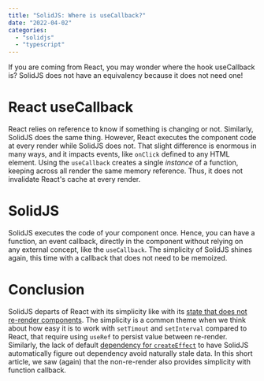 ```yaml
---
title: "SolidJS: Where is useCallback?"
date: "2022-04-02"
categories:
  - "solidjs"
  - "typescript"
---
```


If you are coming from React, you may wonder where the hook useCallback is? SolidJS does not have an equivalency because it does not need one!

# React useCallback

React relies on reference to know if something is changing or not. Similarly, SolidJS does the same thing. However, React executes the component code at every render while SolidJS does not. That slight difference is enormous in many ways, and it impacts events, like `onClick` defined to any HTML element. Using the `useCallback` creates a single _instance_ of a function, keeping across all render the same memory reference. Thus, it does not invalidate React's cache at every render.

# SolidJS

SolidJS executes the code of your component once. Hence, you can have a function, an event callback, directly in the component without relying on any external concept, like the `useCallback`. The simplicity of SolidJS shines again, this time with a callback that does not need to be memoized.

# Conclusion

SolidJS departs of React with its simplicity like with its [state that does not re-render components](./solidjs-first-try-review). The simplicity is a common theme when we think about how easy it is to work with `setTimout` and `setInterval` compared to React, that require using `useRef` to persist value between re-render. Similarly, the lack of default [dependency for `createEffect`](./solidjs-react-on-props-change) to have SolidJS automatically figure out dependency avoid naturally stale data. In this short article, we saw (again) that the non-re-render also provides simplicity with function callback.
